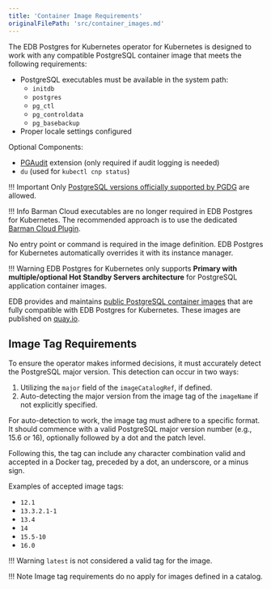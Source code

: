 ```yaml
---
title: 'Container Image Requirements'
originalFilePath: 'src/container_images.md'
---
```




The EDB Postgres for Kubernetes operator for Kubernetes is designed to work with any
compatible PostgreSQL container image that meets the following requirements:

-   PostgreSQL executables must be available in the system path:
    -   `initdb`
    -   `postgres`
    -   `pg_ctl`
    -   `pg_controldata`
    -   `pg_basebackup`
-   Proper locale settings configured

Optional Components:

-   [PGAudit](https://www.pgaudit.org/) extension (only required if audit logging
    is needed)
-   `du` (used for `kubectl cnp status`)

!!! Important
    Only [PostgreSQL versions officially supported by PGDG](https://postgresql.org/) are allowed.

!!! Info
    Barman Cloud executables are no longer required in EDB Postgres for Kubernetes. The
    recommended approach is to use the dedicated [Barman Cloud Plugin](https://github.com/cloudnative-pg/plugin-barman-cloud).

No entry point or command is required in the image definition. EDB Postgres for Kubernetes
automatically overrides it with its instance manager.

!!! Warning
    EDB Postgres for Kubernetes only supports **Primary with multiple/optional Hot Standby
    Servers architecture** for PostgreSQL application container images.

EDB provides and maintains
[public PostgreSQL container images](https://github.com/enterprisedb/docker-postgres)
that are fully compatible with EDB Postgres for Kubernetes. These images are published on
[quay.io](https://quay.io/enterprisedb/postgresql).

## Image Tag Requirements

To ensure the operator makes informed decisions, it must accurately detect the
PostgreSQL major version. This detection can occur in two ways:

1.  Utilizing the `major` field of the `imageCatalogRef`, if defined.
2.  Auto-detecting the major version from the image tag of the `imageName` if
    not explicitly specified.

For auto-detection to work, the image tag must adhere to a specific format. It
should commence with a valid PostgreSQL major version number (e.g., 15.6 or
16), optionally followed by a dot and the patch level.

Following this, the tag can include any character combination valid and
accepted in a Docker tag, preceded by a dot, an underscore, or a minus sign.

Examples of accepted image tags:

-   `12.1`
-   `13.3.2.1-1`
-   `13.4`
-   `14`
-   `15.5-10`
-   `16.0`

!!! Warning
    `latest` is not considered a valid tag for the image.

!!! Note
    Image tag requirements do no apply for images defined in a catalog.
